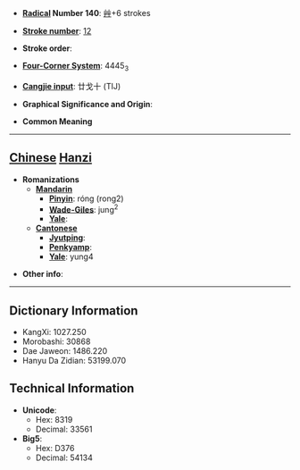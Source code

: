 * '''[[Wiktionary:Chinese radical index| Radical]] Number 140''': [[Wiktionary:Chinese radical index 艸|艸]]+6 strokes

* '''[[Wiktionary:Chinese total strokes index|Stroke number]]''': [[Wiktionary:Chinese total strokes index 12|12]]

* '''Stroke order''': 

* '''[[Wiktionary:Chinese four corner index|Four-Corner System]]''': 4445<sub>3</sub>

* '''[[Wiktionary:Chinese Cangjie index|Cangjie input]]''': 廿戈十 (TIJ)

* '''Graphical Significance and Origin''': 

* '''Common Meaning'''

----

== [[Chinese]] [[Hanzi]] ==

* '''Romanizations'''
** '''[[Mandarin]]'''
*** '''[[Pinyin]]''': róng (rong2)
*** '''[[Wade-Giles]]''': jung<sup>2</sup>
*** '''[[Yale]]''': 
** '''[[Cantonese]]'''
*** '''[[Jyutping]]''':
*** '''[[Penkyamp]]''': 
*** '''[[Yale]]''': yung4

* '''Other info''': 

----

== Dictionary Information ==

* KangXi: 1027.250
* Morobashi: 30868
* Dae Jaweon: 1486.220
* Hanyu Da Zidian: 53199.070

== Technical Information ==

* '''Unicode''':
** Hex: 8319
** Decimal: 33561
* '''Big5''':
** Hex: D376
** Decimal: 54134